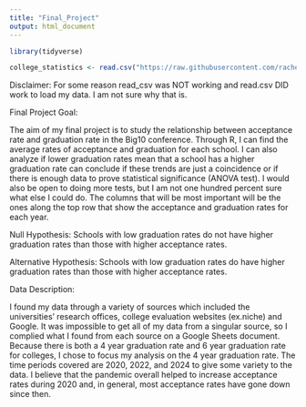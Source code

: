 ```yaml
---
title: "Final_Project"
output: html_document
---
```


```r
library(tidyverse)
```

```r
college_statistics <- read.csv("https://raw.githubusercontent.com/rachelbrock/jour405_spring/refs/heads/main/project/Final%20Project%20Data%20-%20Sheet1%20(1).csv")
```
Disclaimer: For some reason read_csv was NOT working and read.csv DID work to load my data. I am not sure why that is.

Final Project Goal:

The aim of my final project is to study the relationship between acceptance rate and graduation rate in the Big10 conference. Through R, I can find the average rates of acceptance and graduation for each school. I can also analyze if lower graduation rates mean that a school has a higher graduation rate can conclude if these trends are just a coincidence or if there is enough data to prove statistical significance (ANOVA test). I would also be open to doing more tests, but I am not one hundred percent sure what else I could do. The columns that will be most important will be the ones along the top row that show the acceptance and graduation rates for each year.  

Null Hypothesis: Schools with low graduation rates do not have higher graduation rates than those with higher acceptance rates.

Alternative Hypothesis: Schools with low graduation rates do have higher graduation rates than those with higher acceptance rates.

Data Description:

I found my data through a variety of sources which included the universities' research offices, college evaluation websites (ex.niche) and Google. It was impossible to get all of my data from a singular source, so I complied what I found from each source on a Google Sheets document. Because there is both a 4 year graduation rate and 6 year graduation rate for colleges, I chose to focus my analysis on the 4 year graduation rate. The time periods covered are 2020, 2022, and 2024 to give some variety to the data. I believe that the pandemic overall helped to increase acceptance rates during 2020 and, in general, most acceptance rates have gone down since then. 
